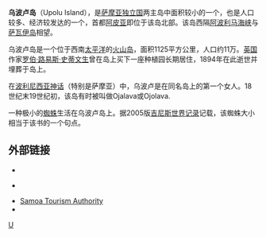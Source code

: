 {{Expand english|time=2018-02-07T09:48:57+00:00}}
{{Infobox islands
| name = 
| image = Samoa Country map.png
| caption    = Map of Samoa showing Upolu at right
| map image        = LocationSamoa.png
| map_caption      = 
| location         = 太平洋
| coordinates      = {{Coord|13|55|S|171|45|W|display=it}}
| archipelago      =
| total_islands    =
| area_km2         = 1125
| length_km        = 75
| width_km         =
| highest_mount    = {{tsl|en|Mount Fito||Mount Fito}}
| elevation_m      = 1113
| country          = 萨摩亚
| country largest city = [[阿皮亚|阿皮亚]]
| country largest city population   = ~35,000
| population       = 143,418
| population as of = 2011
| density_km2      = 127
| ethnic_groups    = 92.6% [[萨摩亚人|萨摩亚人]]，7% {{tsl|en|Euronesian||Euronesian}}，0.4% [[歐洲民族|歐洲民族]]
}}
'''乌波卢岛'''（Upolu Island），是[[萨摩亚独立国|萨摩亚独立国]]两主岛中面积较小的一个，也是人口较多、经济较发达的一个，首都[[阿皮亚|阿皮亚]]即位于该岛北部。该岛西隔[[阿波利马海峡|阿波利马海峡]]与[[萨瓦伊岛|萨瓦伊岛]]相望。

乌波卢岛是一个位于西南[[太平洋|太平洋]]的[[火山岛|火山岛]]，面积1125平方公里，人口约11万。[[英国|英国]]作家[[罗伯·路易斯·史蒂文生|罗伯·路易斯·史蒂文生]]曾在岛上买下一座种植园长期居住，1894年在此逝世并埋葬于岛上。

在[[波利尼西亚神话|波利尼西亚神话]]（特别是萨摩亚）中，乌波卢是在同名岛上的第一个女人。18世纪末19世纪初，该岛有时被叫做Ojalava或Ojolava.

一种极小的[[蜘蛛|蜘蛛]]生活在乌波卢岛上。据2005版[[吉尼斯世界记录|吉尼斯世界记录]]记载，该蜘蛛大小相当于该书的一个句点。

== 外部链接 ==
*{{Commons category-inline}}
*{{wikivoyage-inline|:en:Upolu|乌波卢岛}} {{en}}
* [http://www.samoa.travel Samoa Tourism Authority] {{Wayback|url=http://www.samoa.travel/ |date=20200923090943 }}
* {{VNUM | 0404-03-}}

{{薩摩亞島嶼}}
{{normdaten}}

[[Category:薩摩亞島嶼|U]]
